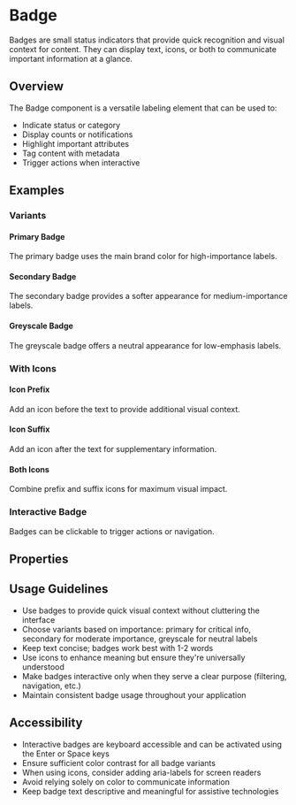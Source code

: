 

<Meta of={BadgeStories} />

# Badge

Badges are small status indicators that provide quick recognition and visual context for content. They can display text, icons, or both to communicate important information at a glance.

## Overview

The Badge component is a versatile labeling element that can be used to:

- Indicate status or category
- Display counts or notifications
- Highlight important attributes
- Tag content with metadata
- Trigger actions when interactive

## Examples

### Variants

#### Primary Badge

The primary badge uses the main brand color for high-importance labels.

<Canvas of={BadgeStories.Primary} />

#### Secondary Badge

The secondary badge provides a softer appearance for medium-importance labels.

<Canvas of={BadgeStories.Secondary} />

#### Greyscale Badge

The greyscale badge offers a neutral appearance for low-emphasis labels.

<Canvas of={BadgeStories.Greyscale} />

### With Icons

#### Icon Prefix

Add an icon before the text to provide additional visual context.

<Canvas of={BadgeStories.WithIconPrefix} />

#### Icon Suffix

Add an icon after the text for supplementary information.

<Canvas of={BadgeStories.WithIconSuffix} />

#### Both Icons

Combine prefix and suffix icons for maximum visual impact.

<Canvas of={BadgeStories.WithBothIcons} />

### Interactive Badge

Badges can be clickable to trigger actions or navigation.

<Canvas of={BadgeStories.Clickable} />

## Properties

<Controls of={BadgeStories.Primary} />

## Usage Guidelines

- Use badges to provide quick visual context without cluttering the interface
- Choose variants based on importance: primary for critical info, secondary for moderate importance, greyscale for neutral labels
- Keep text concise; badges work best with 1-2 words
- Use icons to enhance meaning but ensure they're universally understood
- Make badges interactive only when they serve a clear purpose (filtering, navigation, etc.)
- Maintain consistent badge usage throughout your application

## Accessibility

- Interactive badges are keyboard accessible and can be activated using the Enter or Space keys
- Ensure sufficient color contrast for all badge variants
- When using icons, consider adding aria-labels for screen readers
- Avoid relying solely on color to communicate information
- Keep badge text descriptive and meaningful for assistive technologies
